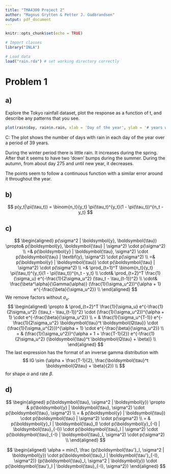 ---
title: "TMA4300 Project 2"
author: "Magnus Grytten & Petter J. Gudbrandsen"
output: pdf_document
---

```{r setup, include=FALSE}
knitr::opts_chunk$set(echo = TRUE)
```

```{r}
# Import classes
library("INLA")

# Load data 
load("rain.rda") # set working directory correctly
```

# Problem 1

## a)
Explore the Tokyo rainfall dataset, plot the response as a function of t, and describe any patterns that you see.

```{r}
plot(rain$day, rain$n.rain, xlab = 'Day of the year', ylab = '# years with rain')
```
C: The plot shows the number of days with rain in each day of the year over a period of 39 years.

During the winter period there is little rain. It increases during the spring. After that it seems to have two 'down' bumps during the summer. During the autumn, from about day 275 and until new year, it decreases.

The points seem to follow a continuous function with a similar error around it throughout the year.

## b)

$$
p(y_t|\pi(\tau_t)) = \binom{n_t}{y_t} \pi(\tau_t)^{y_t}(1 - \pi(\tau_t))^{n_t - y_t}
$$

## c)
$$
\begin{aligned}
p(\sigma^2 | \boldsymbol{y}, \boldsymbol{\tau})
\propto& p(\boldsymbol{y}, \boldsymbol{\tau} | \sigma^2) \cdot p(\sigma^2) \\
=&
p(\boldsymbol{y} | \boldsymbol{\tau}, \sigma^2) \cdot p(\boldsymbol{\tau} | \textbf{y}, \sigma^2) \cdot p(\sigma^2) \\
=&
p(\boldsymbol{y} | \boldsymbol{\tau}) \cdot p(\boldsymbol{\tau} | \sigma^2) \cdot p(\sigma^2) \\
=&
\prod_{t=1}^T \binom{n_t}{y_t} \pi(\tau_t)^{y_t}(1 - \pi(\tau_t))^{n_t - y_t} \\
\cdot&
\prod_{t=2}^T \frac{1}{\sigma_u} e^{-\frac{1}{2\sigma_u^2} (\tau_t - \tau_{t-1})^2} \\
\cdot&
\frac{\beta^\alpha}{\Gamma(\alpha)} (\frac{1}{\sigma_u^2})^{\alpha + 1} e^{-\frac{\beta}{\sigma_u^2}} \\
\end{aligned}
$$
We remove factors without $\sigma_u$.
$$
\begin{aligned}
\propto &
\prod_{t=2}^T \frac{1}{\sigma_u} e^{-\frac{1}{2\sigma_u^2} (\tau_t - \tau_{t-1})^2}
\cdot
(\frac{1}{\sigma_u^2})^{\alpha + 1}
\cdot
e^{-\frac{\beta}{\sigma_u^2}} \\
= &
\frac{1}{\sigma_u^{T-1}} e^{-\frac{1}{2\sigma_u^2}  \boldsymbol{\tau}^t \boldsymbol{Q\tau}}
\cdot
(\frac{1}{\sigma_u^{2}})^{\alpha + 1}
\cdot
e^{-\frac{\beta}{\sigma_u^2}} \\
= &
(\frac{1}{\sigma_u^2})^{\alpha + 1 + \frac{T-1}{2}} e^{-\frac{1}{2\sigma_u^2}  (\boldsymbol{\tau}^t \boldsymbol{Q\tau} + \beta)} \\
\end{aligned}
$$
The last expression has the format of an inverse gamma distribution with
$$
IG \sim (\alpha + \frac{T-1}{2}, \frac{\boldsymbol{\tau}^t \boldsymbol{Q\tau} + \beta}{2}) \\
$$
for shape $\alpha$ and rate $\beta$.

## d)
$$
\begin{aligned}
p(\boldsymbol{\tau}, \sigma^2 | \boldsymbol{y})
\propto &
p(\boldsymbol{y} | \boldsymbol{\tau}, \sigma^2) \cdot p(\boldsymbol{\tau}, \sigma^2) \\
= &
p(\boldsymbol{y} | \boldsymbol{\tau}) \cdot p(\boldsymbol{\tau} | \sigma^2) \cdot p(\sigma^2) \\
= &
p(\boldsymbol{y}_I | \boldsymbol{\tau}_I) 
\cdot
p(\boldsymbol{y}_{-I} | \boldsymbol{\tau}_{-I}) 
\cdot 
p(\boldsymbol{\tau}_I | \sigma^2) 
\cdot 
p(\boldsymbol{\tau}_{-I} | \boldsymbol{\tau}_I, \sigma^2) 
\cdot 
p(\sigma^2) \\
\end{aligned}
$$


$$
\begin{aligned}
\alpha
= min(1, 
\frac
{p(\boldsymbol{\tau'}_I, \sigma^2 | \boldsymbol{y}) 
\cdot 
p(\boldsymbol{\tau}_I | \boldsymbol{\tau'}_{-I}, \sigma^2)}
{p(\boldsymbol{\tau}_I, \sigma^2 | \boldsymbol{y}) 
\cdot 
p(\boldsymbol{\tau'}_I | \boldsymbol{\tau}_{-I}, \sigma^2}) 
\end{aligned}
$$


